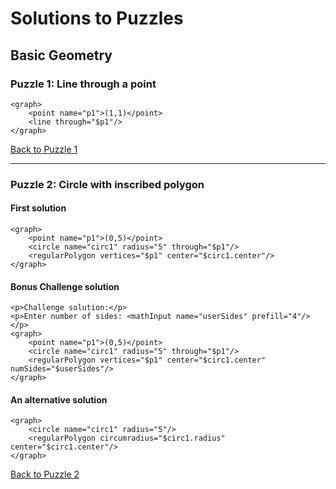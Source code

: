 
# Solutions to Puzzles

## Basic Geometry

<a id="geo1_sol"></a>
### Puzzle 1: Line through a point

```doenet
<graph>
    <point name="p1">(1,1)</point>
    <line through="$p1"/>
</graph>
```
[Back to Puzzle 1](puzzles/#geo1_puzzle)

---

<a id="geo2_sol"></a>
### Puzzle 2: Circle with inscribed polygon

#### First solution
```doenet
<graph>
    <point name="p1">(0,5)</point>
    <circle name="circ1" radius="5" through="$p1"/>
    <regularPolygon vertices="$p1" center="$circ1.center"/>
</graph>
```

#### Bonus Challenge solution
```doenet
<p>Challenge solution:</p>
<p>Enter number of sides: <mathInput name="userSides" prefill="4"/></p>
<graph>
    <point name="p1">(0,5)</point>
    <circle name="circ1" radius="5" through="$p1"/>
    <regularPolygon vertices="$p1" center="$circ1.center" numSides="$userSides"/>
</graph>
```

#### An alternative solution
```doenet
<graph>
    <circle name="circ1" radius="5"/>
    <regularPolygon circumradius="$circ1.radius" center="$circ1.center"/>
</graph>
```
[Back to Puzzle 2](puzzles/#geo2_puzzle)